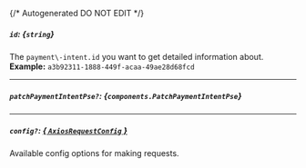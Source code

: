 {/* Autogenerated DO NOT EDIT  */}

##### `id`: *{`string`}*
The `payment\-intent.id` you want to get detailed information about.
<br/>
**Example:** `a3b92311-1888-449f-acaa-49ae28d68fcd`

---
##### `patchPaymentIntentPse?`: *{`components.PatchPaymentIntentPse`}*
<Collapsible openLabel={Labels.showProperties} closeLabel={Labels.hideProperties}>
    <PatchPaymentIntentPse/>
</Collapsible>

---
##### `config?`: [*{ `AxiosRequestConfig` }*](https://axios-http.com/docs/req_config)
Available config options for making requests.


